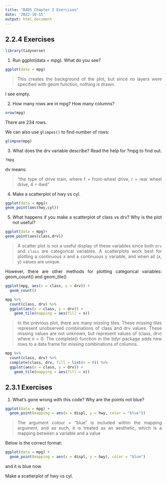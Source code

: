 ```yaml
---
title: "R4DS Chapter 2 Exercises"
date: '2022-10-15'
output: html_document
---
```


## 2.2.4 Exercises

```r
library(tidyverse)
```

1. Run ggplot(data = mpg). What do you see?


```r
ggplot(data = mpg)
```

>  This creates the background of the plot, but since no layers were specified with geom function, nothing is drawn.

I see empty.

2. How many rows are in mpg? How many columns?

```r
nrow(mpg)
```

There are 234 rows.

We can also use `glimpes()` to find number of rows:
```r
glimpse(mpg)
```


3. What does the drv variable describe? Read the help for ?mpg to find out.

```r
?mpg
```

dv means:

> "the type of drive train, where f = front-wheel drive, r = rear wheel drive, 4 = 4wd"


4. Make a scatterplot of hwy vs cyl.


```r
ggplot(data = mpg)+
geom_point(aes(hwy,cyl))
```


5. What happens if you make a scatterplot of class vs drv? Why is the plot not useful?

```r
ggplot(data = mpg)+
geom_point(aes(class,drv))
```

> A scatter plot is not a useful display of these variables since both `drv` and `class` are categorical variables. A scatterplots work best for plotting a continuous x and a continuous y variable, and when all (x, y) values are unique.

However, there are other methods for plotting categorical variables: geom_count() and geom_tile()


```r
ggplot(mpg, aes(x = class, y = drv)) +
  geom_count()
```

> 

```r
mpg %>%
  count(class, drv) %>%
  ggplot(aes(x = class, y = drv)) +
    geom_tile(mapping = aes(fill = n))
```

> In the previous plot, there are many missing tiles. These missing tiles represent unobserved combinations of class and drv values.  These missing values are not unknown, but represent values of (class, drv) where n = 0. The complete() function in the tidyr package adds new rows to a data frame for missing combinations of columns. 

```r
mpg %>%
  count(class, drv) %>%
  complete(class, drv, fill = list(n = 0)) %>%
  ggplot(aes(x = class, y = drv)) +
    geom_tile(mapping = aes(fill = n))
```

## 2.3.1 Exercises

1. What’s gone wrong with this code? Why are the points not blue?

```r
ggplot(data = mpg) + 
  geom_point(mapping = aes(x = displ, y = hwy, color = "blue"))
```

> The argument colour = "blue" is included within the mapping argument, and as such, it is treated as an aesthetic, which is a mapping between a variable and a value

Below is the correct format:

```r
ggplot(data = mpg) + 
  geom_point(mapping = aes(x = displ, y = hwy), color = "blue")

```

and it is blue now.


<style>
body {
text-align: justify}
</style>

Make a scatterplot of hwy vs cyl.

